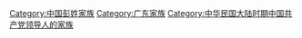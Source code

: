 [[Category:中国彭姓家族|Category:中国彭姓家族]]
[[Category:广东家族|Category:广东家族]]
[[Category:中华民国大陆时期中国共产党领导人的家族|Category:中华民国大陆时期中国共产党领导人的家族]]